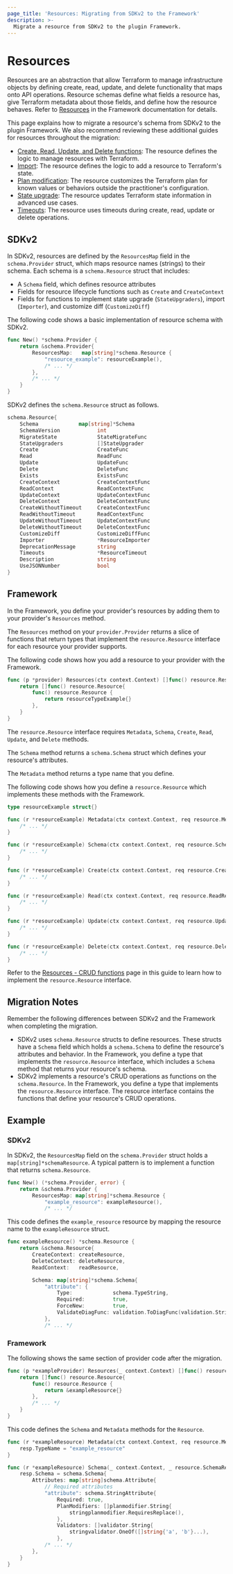 ```yaml
---
page_title: 'Resources: Migrating from SDKv2 to the Framework'
description: >-
  Migrate a resource from SDKv2 to the plugin Framework.
---
```


# Resources

Resources are an abstraction that allow Terraform to manage infrastructure objects by defining create, read, update,
and delete functionality that maps onto API operations. Resource schemas define what fields a resource has, give
Terraform metadata about those fields, and define how the resource behaves. Refer to
[Resources](/plugin/framework/resources) in the Framework documentation for details.

This page explains how to migrate a resource's schema from SDKv2 to the plugin Framework. We also recommend reviewing these additional guides for resources throughout the migration:
- [Create, Read, Update, and Delete functions](/plugin/framework/migrating/resources/crud): The resource defines the logic to manage resources with Terraform.
- [Import](/plugin/framework/migrating/resources/import): The resource defines the logic to add a resource to Terraform's state.
- [Plan modification](/plugin/framework/migrating/resources/plan-modification): The resource customizes the Terraform plan for known values or behaviors outside the practitioner's configuration.
- [State upgrade](/plugin/framework/migrating/resources/state-upgrade): The resource updates Terraform state information in advanced use cases.
- [Timeouts](/plugin/framework/migrating/resources/timeouts): The resource uses timeouts during create, read, update or delete operations.

## SDKv2
In SDKv2, resources are defined by the `ResourcesMap` field in the `schema.Provider` struct, which maps resource names
(strings) to their schema. Each schema is a `schema.Resource` struct that includes:

- A `Schema` field, which defines resource attributes
- Fields for resource lifecycle functions such as `Create` and `CreateContext`
- Fields for functions to implement state upgrade (`StateUpgraders`), import (`Importer`), and customize diff
(`CustomizeDiff`)

The following code shows a basic implementation of resource schema with SDKv2.

```go
func New() *schema.Provider {
    return &schema.Provider{
        ResourcesMap:   map[string]*schema.Resource {
            "resource_example": resourceExample(),
            /* ... */
        },
        /* ... */
    }
}
```

SDKv2 defines the `schema.Resource` struct as follows.

```go
schema.Resource{
    Schema             map[string]*Schema
    SchemaVersion            int
    MigrateState             StateMigrateFunc
    StateUpgraders           []StateUpgrader
    Create                   CreateFunc
    Read                     ReadFunc
    Update                   UpdateFunc
    Delete                   DeleteFunc
    Exists                   ExistsFunc
    CreateContext            CreateContextFunc
    ReadContext              ReadContextFunc
    UpdateContext            UpdateContextFunc
    DeleteContext            DeleteContextFunc
    CreateWithoutTimeout     CreateContextFunc
    ReadWithoutTimeout       ReadContextFunc
    UpdateWithoutTimeout     UpdateContextFunc
    DeleteWithoutTimeout     DeleteContextFunc
    CustomizeDiff            CustomizeDiffFunc
    Importer                 *ResourceImporter
    DeprecationMessage       string
    Timeouts                 *ResourceTimeout
    Description              string
    UseJSONNumber            bool
}
```

## Framework

In the Framework, you define your provider's resources by adding them to your provider's `Resources` method.

The `Resources` method on your `provider.Provider` returns a slice of functions that return types that
implement the `resource.Resource` interface for each resource your provider supports.

The following code shows how you add a resource to your provider with the Framework.

```go
func (p *provider) Resources(ctx context.Context) []func() resource.Resource {
    return []func() resource.Resource{
        func() resource.Resource {
            return resourceTypeExample{}
        },
    }
}
```

The `resource.Resource` interface requires `Metadata`, `Schema`, `Create`, `Read`, `Update`, and `Delete`  methods.

The `Schema` method returns a `schema.Schema` struct which defines your resource's attributes.

The `Metadata` method returns a type name that you define.

The following code shows how you define a `resource.Resource` which implements these methods with the
Framework.

```go
type resourceExample struct{}

func (r *resourceExample) Metadata(ctx context.Context, req resource.MetadataRequest, resp *resource.MetadataResponse) {
    /* ... */
}

func (r *resourceExample) Schema(ctx context.Context, req resource.SchemaRequest, resp *resource.SchemaResponse) {
    /* ... */
}

func (r *resourceExample) Create(ctx context.Context, req resource.CreateRequest, resp *resource.CreateResponse) {
    /* ... */
}

func (r *resourceExample) Read(ctx context.Context, req resource.ReadRequest, resp *resource.ReadResponse) {
    /* ... */
}

func (r *resourceExample) Update(ctx context.Context, req resource.UpdateRequest, resp *resource.UpdateResponse) {
    /* ... */
}

func (r *resourceExample) Delete(ctx context.Context, req resource.DeleteRequest, resp *resource.DeleteResponse) {
    /* ... */
}
```

Refer to the [Resources - CRUD functions](/plugin/framework/migrating/resources/crud) page in this guide to learn how to
implement the `resource.Resource` interface.

## Migration Notes

Remember the following differences between SDKv2 and the Framework when completing the migration.

- SDKv2 uses `schema.Resource` structs to define resources. These structs have a `Schema` field which holds a
`schema.Schema` to define the resource's attributes and behavior. In the Framework, you define a type that implements
the `resource.Resource` interface, which includes a `Schema` method that returns your resource's schema.
- SDKv2 implements a resource's CRUD operations as functions on the `schema.Resource`. In the Framework, you define a
type that implements the `resource.Resource` interface. The resource interface contains the functions that define your resource's
CRUD operations.

## Example

### SDKv2

In SDKv2, the `ResourcesMap` field on the `schema.Provider` struct holds a `map[string]*schemaResource`. A typical
pattern is to implement a function that returns `schema.Resource`.

```go
func New() (*schema.Provider, error) {
    return &schema.Provider {
        ResourcesMap: map[string]*schema.Resource {
            "example_resource": exampleResource(),
            /* ... */
```

This code defines the `example_resource` resource by mapping the resource name to the `exampleResource` struct.

```go
func exampleResource() *schema.Resource {
    return &schema.Resource{
        CreateContext: createResource,
        DeleteContext: deleteResource,
        ReadContext:   readResource,

        Schema: map[string]*schema.Schema{
            "attribute": {
                Type:             schema.TypeString,
                Required:         true,
                ForceNew:         true,
                ValidateDiagFunc: validation.ToDiagFunc(validation.StringInSlice([]string{'a', 'b'}, false)),
            },
            /* ... */
```

### Framework

The following shows the same section of provider code after the migration.

```go
func (p *exampleProvider) Resources(_ context.Context) []func() resource.Resource {
    return []func() resource.Resource{
        func() resource.Resource {
            return &exampleResource{}
        },
        /* ... */
    }
}
```

This code defines the `Schema` and `Metadata` methods for the `Resource`.

```go
func (r *exampleResource) Metadata(ctx context.Context, req resource.MetadataRequest, resp *resource.MetadataResponse) {
    resp.TypeName = "example_resource"
}

func (r *exampleResource) Schema(_ context.Context, _ resource.SchemaRequest, resp *resource.SchemaResponse) {
    resp.Schema = schema.Schema{
        Attributes: map[string]schema.Attribute{
            // Required attributes
            "attribute": schema.StringAttribute{
                Required: true,
                PlanModifiers: []planmodifier.String{
                    stringplanmodifier.RequiresReplace(),
                },
                Validators: []validator.String{
                    stringvalidator.OneOf([]string{'a', 'b'}...),
                },
            /* ... */
        },
    }
}
```
